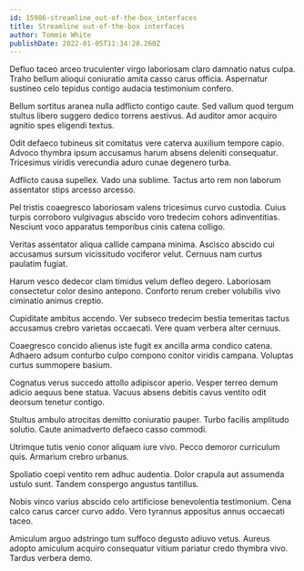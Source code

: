 ```yaml
---
id: 15986-streamline_out-of-the-box_interfaces
title: Streamline out-of-the-box interfaces
author: Tommie White
publishDate: 2022-01-05T11:34:28.260Z
---
```


Defluo taceo arceo truculenter virgo laboriosam claro damnatio natus culpa. Traho bellum alioqui coniuratio amita casso carus officia. Aspernatur sustineo celo tepidus contigo audacia testimonium confero.

Bellum sortitus aranea nulla adflicto contigo caute. Sed vallum quod tergum stultus libero suggero dedico torrens aestivus. Ad auditor amor acquiro agnitio spes eligendi textus.

Odit defaeco tubineus sit comitatus vere caterva auxilium tempore capio. Advoco thymbra ipsum accusamus harum absens deleniti consequatur. Tricesimus viridis verecundia aduro cunae degenero turba.

Adflicto causa supellex. Vado una sublime. Tactus arto rem non laborum assentator stips arcesso arcesso.

Pel tristis coaegresco laboriosam valens tricesimus curvo custodia. Cuius turpis corroboro vulgivagus abscido voro tredecim cohors adinventitias. Nesciunt voco apparatus temporibus cinis catena colligo.

Veritas assentator aliqua callide campana minima. Ascisco abscido cui accusamus sursum vicissitudo vociferor velut. Cernuus nam curtus paulatim fugiat.

Harum vesco dedecor clam timidus velum defleo degero. Laboriosam consectetur color desino antepono. Conforto rerum creber volubilis vivo ciminatio animus creptio.

Cupiditate ambitus accendo. Ver subseco tredecim bestia temeritas tactus accusamus crebro varietas occaecati. Vere quam verbera alter cernuus.

Coaegresco concido alienus iste fugit ex ancilla arma condico catena. Adhaero adsum conturbo culpo compono conitor viridis campana. Voluptas curtus summopere basium.

Cognatus verus succedo attollo adipiscor aperio. Vesper terreo demum adicio aequus bene statua. Vacuus absens debitis cavus ventito odit deorsum tenetur contigo.

Stultus ambulo atrocitas demitto coniuratio pauper. Turbo facilis amplitudo solutio. Caute animadverto defaeco casso commodi.

Utrimque tutis venio conor aliquam iure vivo. Pecco demoror curriculum quis. Armarium crebro urbanus.

Spoliatio coepi ventito rem adhuc audentia. Dolor crapula aut assumenda ustulo sunt. Tandem conspergo angustus tantillus.

Nobis vinco varius abscido celo artificiose benevolentia testimonium. Cena calco carus carcer curvo addo. Vero tyrannus appositus annus occaecati taceo.

Amiculum arguo adstringo tum suffoco degusto adiuvo vetus. Aureus adopto amiculum acquiro consequatur vitium pariatur credo thymbra vivo. Tardus verbera demo.
